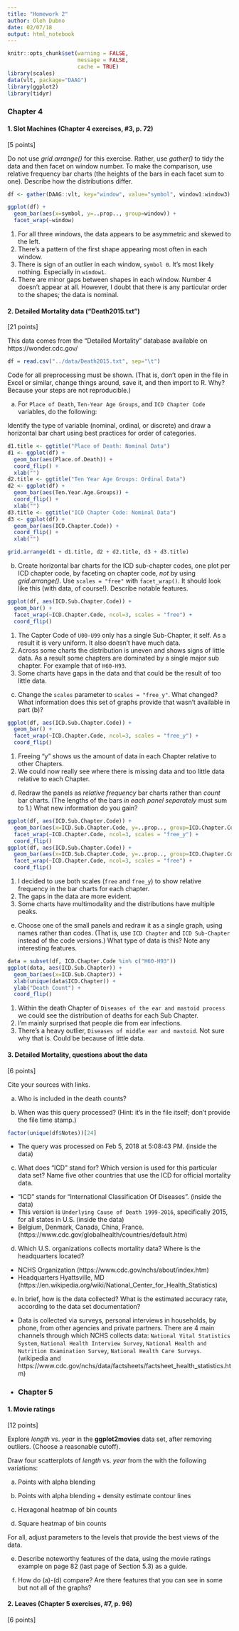 ```yaml
---
title: "Homework 2"
author: Oleh Dubno
date: 02/07/18
output: html_notebook
---
```


```r
knitr::opts_chunk$set(warning = FALSE,
                      message = FALSE, 
                      cache = TRUE)
library(scales)
data(vlt, package="DAAG")
library(ggplot2)
library(tidyr)
```

### Chapter 4

#### 1. Slot Machines (Chapter 4 exercises, #3, p. 72)

[5 points]

Do not use *grid.arrange()* for this exercise. Rather, use *gather()* to tidy the data and then facet on window number.  To make the comparison, use relative frequency bar charts (the heights of the bars in each facet sum to one).  Describe how the distributions differ.

```r

df <- gather(DAAG::vlt, key="window", value="symbol", window1:window3) 

ggplot(df) + 
  geom_bar(aes(x=symbol, y=..prop.., group=window)) + 
  facet_wrap(~window)
```
1. For all three windows, the data appears to be asymmetric and skewed to the left.
2. There's a pattern of the first shape appearing most often in each window. 
3. There is sign of an outlier in each window, `symbol 0`. It's most likely nothing. Especially in `window1`.
4. There are minor gaps between shapes in each window. Number 4 doesn't appear at all. However, I doubt that there is any particular order to the shapes; the data is nominal.

#### 2. Detailed Mortality data ("Death2015.txt")

[21 points]

This data comes from the "Detailed Mortality" database available on https://wonder.cdc.gov/
```r
df = read.csv("../data/Death2015.txt", sep="\t")
```
Code for all preprocessing must be shown. (That is, don't open in the file in Excel or similar, change things around, save it, and then import to R. Why? Because your steps are not reproducible.)

(a) For `Place of Death`, `Ten-Year Age Groups`, and `ICD Chapter Code` variables, do the following:

Identify the type of variable (nominal, ordinal, or discrete) and draw a horizontal bar chart using best practices for order of categories.

```r
d1.title <- ggtitle("Place of Death: Nominal Data")
d1 <- ggplot(df) + 
  geom_bar(aes(Place.of.Death)) + 
  coord_flip() +
  xlab("")
d2.title <- ggtitle("Ten Year Age Groups: Ordinal Data")
d2 <- ggplot(df) + 
  geom_bar(aes(Ten.Year.Age.Groups)) + 
  coord_flip() +
  xlab("")
d3.title <- ggtitle("ICD Chapter Code: Nominal Data")
d3 <- ggplot(df) +
  geom_bar(aes(ICD.Chapter.Code)) + 
  coord_flip() +
  xlab("")

grid.arrange(d1 + d1.title, d2 + d2.title, d3 + d3.title)
```


(b) Create horizontal bar charts for the ICD sub-chapter codes, one plot per ICD chapter code, by faceting on chapter code, *not* by using *grid.arrange()*.  Use `scales = "free"` with `facet_wrap()`. It should look like this (with data, of course!). Describe notable features.
```r
ggplot(df, aes(ICD.Sub.Chapter.Code)) +
  geom_bar() +
  facet_wrap(~ICD.Chapter.Code, ncol=3, scales = "free") +
  coord_flip()
```
1. The Capter Code of `U00-U99` only has a single Sub-Chapter, it self. As a result it is very uniform. It also doesn't have much data.
2. Across some charts the distribution is uneven and shows signs of little data. As a result some chapters are dominated by a single major sub chapter. For example that of `H60-H93`. 
3. Some charts have gaps in the data and that could be the result of too little data.

(c) Change the `scales` parameter to `scales = "free_y"`. What changed?  What information does this set of graphs provide that wasn't available in part (b)?
```r
ggplot(df, aes(ICD.Sub.Chapter.Code)) +
  geom_bar() +
  facet_wrap(~ICD.Chapter.Code, ncol=3, scales = "free_y") +
  coord_flip()
```
1. Freeing "y" shows us the amount of data in each Chapter relative to other Chapters.
2. We could now really see where there is missing data and too little data relative to each Chapter.

(d) Redraw the panels as *relative frequency* bar charts rather than *count* bar charts. (The lengths of the bars *in each panel separately* must sum to 1.) What new information do you gain?
```r
ggplot(df, aes(ICD.Sub.Chapter.Code)) +
  geom_bar(aes(x=ICD.Sub.Chapter.Code, y=..prop.., group=ICD.Chapter.Code)) +
  facet_wrap(~ICD.Chapter.Code, ncol=3, scales = "free_y") +
  coord_flip()
ggplot(df, aes(ICD.Sub.Chapter.Code)) +
  geom_bar(aes(x=ICD.Sub.Chapter.Code, y=..prop.., group=ICD.Chapter.Code)) +
  facet_wrap(~ICD.Chapter.Code, ncol=3, scales = "free") +
  coord_flip()
``` 
1. I decided to use both scales (`free` and `free_y`) to show relative frequency in the bar charts for each chapter.
2. The gaps in the data are more evident.
3. Some charts have multimodality and the distributions have multiple peaks.

(e) Choose one of the small panels and redraw it as a single graph, using names rather than codes. (That is, use `ICD Chapter` and `ICD Sub-Chapter` instead of the code versions.)  What type of data is this? Note any interesting features.

```r
data = subset(df, ICD.Chapter.Code %in% c("H60-H93"))
ggplot(data, aes(ICD.Sub.Chapter)) +
  geom_bar(aes(x=ICD.Sub.Chapter)) +
  xlab(unique(data$ICD.Chapter)) +
  ylab("Death Count") +
  coord_flip()
```
1. Within the death Chapter of `Diseases of the ear and mastoid process` we could see the distribution of deaths for each Sub Chapter. 
2. I'm mainly surprised that people die from ear infections. 
3. There's a heavy outlier, `Diseases of middle ear and mastoid`. Not sure why that is. Could be because of little data.

#### 3. Detailed Mortality, questions about the data

[6 points]

Cite your sources with links. 

(a) Who is included in the death counts?


(b) When was this query processed?  (Hint: it's in the file itself; don't provide the file time stamp.)
```r
factor(unique(df$Notes))[24]
```
- The query was processed on Feb 5, 2018 at 5:08:43 PM. (inside the data)

(c) What does "ICD" stand for? Which version is used for this particular data set? Name five other countries that use the ICD for official mortality data.
- "ICD" stands for "International Classification Of Diseases". (inside the data)
- This version is `Underlying Cause of Death 1999-2016`, specifically 2015, for all states in U.S. (inside the data)
- Belgium, Denmark, Canada, China, France. (https://www.cdc.gov/globalhealth/countries/default.htm)

(d) Which U.S. organizations collects mortality data? Where is the headquarters located?
- NCHS Organization (https://www.cdc.gov/nchs/about/index.htm)
- Headquarters	Hyattsville, MD (https://en.wikipedia.org/wiki/National_Center_for_Health_Statistics)

(e) In brief, how is the data collected?  What is the estimated accuracy rate, according to the data set documentation?
- Data is collected via surveys, personal interviews in households, by phone, from other agencies and private partners. There are 4 main channels through which NCHS collects data: `National Vital Statistics System`, `National Health Interview Survey`, `National Health and Nutrition Examination Survey`, `National Health Care Surveys`. (wikipedia and https://www.cdc.gov/nchs/data/factsheets/factsheet_health_statistics.htm)
- 
### Chapter 5

#### 1. Movie ratings

[12 points]

Explore *length* vs. *year* in the **ggplot2movies** data set, after removing outliers. (Choose a reasonable cutoff).

Draw four scatterplots of *length* vs. *year* from the with the following variations:

(a) Points with alpha blending

(b) Points with alpha blending + density estimate contour lines

(c) Hexagonal heatmap of bin counts

(d) Square heatmap of bin counts 

For all, adjust parameters to the levels that provide the best views of the data.

(e) Describe noteworthy features of the data, using the movie ratings example on page 82 (last page of Section 5.3) as a guide.  

(f) How do (a)-(d) compare? Are there features that you can see in some but not all of the graphs?

#### 2. Leaves (Chapter 5 exercises, #7, p. 96)

[6 points]